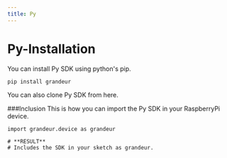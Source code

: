 ```yaml
---
title: Py
---
```

# Py-Installation


You can install Py SDK using python's pip.

```
pip install grandeur
```

You can also clone Py SDK from here.

###Inclusion
This is how you can import the Py SDK in your RaspberryPi device.

```
import grandeur.device as grandeur

# **RESULT**
# Includes the SDK in your sketch as grandeur.
```